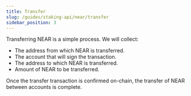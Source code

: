 ```yaml
---
title: Transfer
slug: /guides/staking-api/near/transfer
sidebar_position: 3
---
```


Transferring NEAR is a simple process. We will collect:

- The address from which NEAR is transferred.
- The account that will sign the transaction.
- The address to which NEAR is transferred.
- Amount of NEAR to be transferred.

Once the transfer transaction is confirmed on-chain, the transfer of NEAR between accounts is complete.
